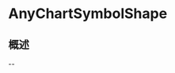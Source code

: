 # AnyChartSymbolShape

<ToBePolishedAfterTranslation />

<OriginalSource
  title="AnyChartSymbolShape"
  url="https://developer.apple.com/documentation/charts/anychartsymbolshape"
  summary="类型擦除的绘图形状"
/>

## 概述

--
